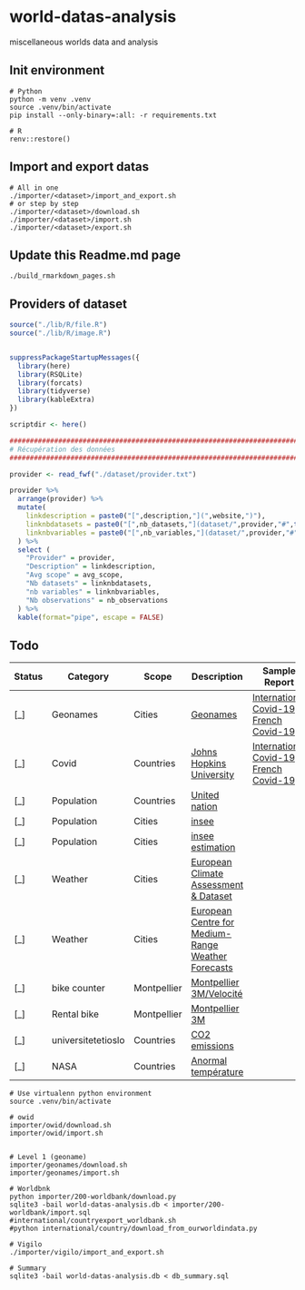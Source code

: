 # world-datas-analysis
miscellaneous worlds data and analysis

## Init environment

```
# Python
python -m venv .venv
source .venv/bin/activate
pip install --only-binary=:all: -r requirements.txt

# R
renv::restore()
```

## Import and export datas

```
# All in one
./importer/<dataset>/import_and_export.sh
# or step by step
./importer/<dataset>/download.sh
./importer/<dataset>/import.sh
./importer/<dataset>/export.sh
```
## Update this Readme.md page
```
./build_rmarkdown_pages.sh
```

## Providers of dataset

``` r

source("./lib/R/file.R")
source("./lib/R/image.R")


suppressPackageStartupMessages({
  library(here)
  library(RSQLite)
  library(forcats)
  library(tidyverse) 
  library(kableExtra)
})

scriptdir <- here()

##############################################################################
# Récupération des données
##############################################################################

provider <- read_fwf("./dataset/provider.txt")

provider %>%
  arrange(provider) %>%
  mutate(
    linkdescription = paste0("[",description,"](",website,")"),
    linknbdatasets = paste0("[",nb_datasets,"](dataset/",provider,"#",tolower(provider),"-datasets)"),
    linknbvariables = paste0("[",nb_variables,"](dataset/",provider,"#",tolower(provider),"-variables)")
  ) %>%
  select (
    "Provider" = provider,
    "Description" = linkdescription,
    "Avg scope" = avg_scope,
    "Nb datasets" = linknbdatasets,
    "nb variables" = linknbvariables,
    "Nb observations" = nb_observations
  ) %>%
  kable(format="pipe", escape = FALSE)
```

## Todo

| Status | Category                    | Scope       | Description                                                                                                                             | Sample Report                                                                                                       |
|--------|-----------------------------|-------------|-----------------------------------------------------------------------------------------------------------------------------------------|---------------------------------------------------------------------------------------------------------------------|
| [_]    | Geonames                    | Cities      | [Geonames](https://download.geonames.org/export/dump/)                                                                  | [International Covid-19](international/covid-19/README.md) / [French Covid-19](countries/french/covid-19/README.md) |
| [_]    | Covid                       | Countries   | [Johns Hopkins University](https://github.com/CSSEGISandData/COVID-19)                                                                  | [International Covid-19](international/covid-19/README.md) / [French Covid-19](countries/french/covid-19/README.md) |
| [_]    | Population                  | Countries   | [United nation](https://population.un.org/wpp/Download/Standard/Population/)                                                            |                                                                                                                     |
| [_]    | Population                  | Cities      | [insee](https://www.insee.fr/fr/information/2008354)                                                                                    |                                                                                                                     |
| [_]    | Population                  | Cities      | [insee estimation](https://www.insee.fr/fr/statistiques/1893198)                                                                        |                                                                                                                     |
| [_]    | Weather                     | Cities      | [European Climate Assessment & Dataset](https://www.ecad.eu/dailydata/predefinedseries.php)                                             |                                                                                                                     |
| [_]    | Weather                     | Cities      | [European Centre for Medium-Range Weather Forecasts](https://confluence.ecmwf.int/display/WEBAPI/Accessing+ECMWF+data+servers+in+batch) |                                                                                                                     |
| [_]    | bike counter                | Montpellier | [Montpellier 3M/Velocité](https://compteurs.velocite-montpellier.fr/)                                                                   |                                                                                                                     |
| [_]    | Rental bike                 | Montpellier | [Montpellier 3M](https://data.montpellier3m.fr/dataset/courses-des-velos-velomagg-de-montpellier-mediterranee-metropole)                |                                                                                                                     |
| [_]    | universitetetioslo          | Countries   | [CO2 emissions](https://folk.universitetetioslo.no/roberan/GCB2020.shtml)                                                               |                                                                                                                     |
| [_]    | NASA                        | Countries   | [Anormal température](https://data.giss.nasa.gov/gistemp/)                                                                              |                                                                                                                     |

```
# Use virtualenn python environment
source .venv/bin/activate

# owid
importer/owid/download.sh
importer/owid/import.sh


# Level 1 (geoname)
importer/geonames/download.sh
importer/geonames/import.sh

# Worldbnk
python importer/200-worldbank/download.py
sqlite3 -bail world-datas-analysis.db < importer/200-worldbank/import.sql
#international/countryexport_worldbank.sh
#python international/country/download_from_ourworldindata.py

# Vigilo
./importer/vigilo/import_and_export.sh

# Summary
sqlite3 -bail world-datas-analysis.db < db_summary.sql
```